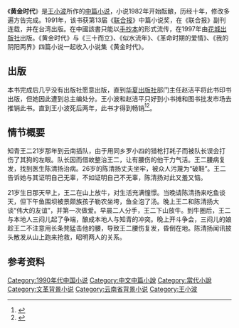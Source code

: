 《'''黄金时代'''》是[[王小波|王小波]]所作的[[中篇小说|中篇小说]]，小说1982年开始酝酿，历经十年，修改多遍方告完成。1991年，该书获第13届《[[联合报|联合报]]》中篇小说奖，在《联合报》副刊连载，并在台湾出版。在中國該書只能以[[手抄本|手抄本]]的形式流传，在1997年由[[花城出版社|花城出版社]]出版。《黄金时代》与《三十而立》、《似水流年》、《革命时期的爱情》、《我的阴阳两界》四篇小说一起收入小说集《黄金时代》。

== 出版 ==
本书完成后几乎没有出版社愿意出版，直到[[华夏出版社|华夏出版社]]部门主任赵洁平将此书印书出版，但她因此遭到总主编处分。王小波和赵洁平只好到小书摊和图书批发市场去推销此书。直到王小波死后两年，此书才得到畅销<ref>{{Cite journal |title=中国畅销书四十年 |journal=读者 |year=2020 |issue=729 |pages=61 }}</ref><ref>{{cite web|url=https://m.sohu.com/a/454626007_120066732/?pvid=000115_3w_a|title=黄金时代：因“性”描写太多编辑冒险出版，却在王小波死后大卖|work=搜狐|date=2021-03-08}}</ref>。

== 情节概要 ==
知青王二21岁那年到云南插队，由于用同乡罗小四的猎枪打耗子而被队长误会打伤了其狗的左眼。队长因而借故整治王二，让有腰伤的他干力气活。王二腰病复发，找到医生陈清扬治病。26岁的陈清扬丈夫坐牢，被众人污蔑为“破鞋”。王二告诉她与其证明自己无辜，不如证明自己不无辜，陈清扬对此又羞又恼。

21岁生日那天早上，王二在山上放牛，对生活充满憧憬。当晚请陈清扬来吃鱼谈天，但下午鱼围坝被景颇族孩子勒农坐垮，鱼全泡了汤。晚上王二和陈清扬大谈“伟大的友谊”，并第一次做爱。早晨二人分手，王二下山放牛。到牛圈后，王二与本地人三闷儿起了争端，酿成本地人与知青的冲突。晚上开斗争会，三闷儿的娘趁王二不注意用长条凳猛击他的腰，导致王二腰伤复发，昏倒在地。陈清扬闻讯披头散发从山上跑来抢救，昭明两人的关系。

== 参考资料 ==
<references />

{{文革题材作品|nocat}}
[[Category:1990年代中国小说|Category:1990年代中国小说]]
[[Category:中文中篇小說|Category:中文中篇小說]]
[[Category:當代小說|Category:當代小說]]
[[Category:文革背景小说|Category:文革背景小说]]
[[Category:云南省背景小说|Category:云南省背景小说]]
[[Category:王小波|Category:王小波]]
